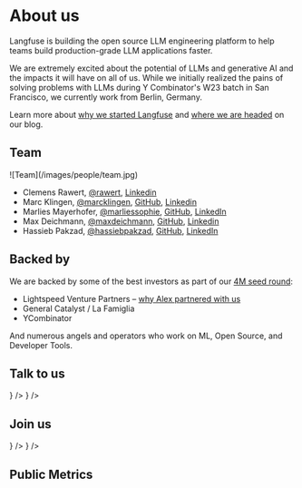 # About us

Langfuse is building the open source LLM engineering platform to help teams build production-grade LLM applications faster.

We are extremely excited about the potential of LLMs and generative AI and the impacts it will have on all of us. While we initially realized the pains of solving problems with LLMs during Y Combinator's W23 batch in San Francisco, we currently work from Berlin, Germany.

Learn more about [why we started Langfuse](/blog/announcing-our-seed-round) and [where we are headed](/blog/2024-04-introducing-langfuse-2.0) on our blog.

## Team

<Frame fullWidth>![Team](/images/people/team.jpg)</Frame>

- Clemens Rawert, [@rawert](https://x.com/rawert), [Linkedin](https://www.linkedin.com/in/rawert/)
- Marc Klingen, [@marcklingen](https://x.com/marcklingen), [GitHub](https://github.com/marcklingen), [Linkedin](https://www.linkedin.com/in/marcklingen/)
- Marlies Mayerhofer, [@marliessophie](https://x.com/marliessophie), [GitHub](https://github.com/marliessophie), [LinkedIn](https://www.linkedin.com/in/marlies-mayerhofer/)
- Max Deichmann, [@maxdeichmann](https://x.com/maxdeichmann), [GitHub](https://github.com/maxdeichmann), [Linkedin](https://www.linkedin.com/in/maxdeichmann/)
- Hassieb Pakzad, [@hassiebpakzad](https://x.com/hassiebpakzad), [GitHub](https://github.com/hassiebp), [LinkedIn](https://www.linkedin.com/in/hassieb/)

## Backed by

We are backed by some of the best investors as part of our [4M seed round](/blog/announcing-our-seed-round):

- Lightspeed Venture Partners – [why Alex partnered with us](https://lsvp.com/stories/building-with-langfuse-observability-analytics-for-llm-applications/)
- General Catalyst / La Famiglia
- YCombinator

And numerous angels and operators who work on ML, Open Source, and Developer Tools.

## Talk to us


<Cards num={3}>
  <Card
    title="GitHub Discussions"
    href="/gh-discussions"
    icon={<IconGithub />}
  />
  <Card
    title="contact@langfuse.com"
    href="mailto:contact@langfuse.com"
    icon={<Mail />}
  />
</Cards>

## Join us

<Cards num={3}>
  <Card title="Careers page" href="/careers" icon={<UsersRound />} />
  <Card
    title="careers@langfuse.com"
    href="mailto:careers@langfuse.com"
    icon={<Mail />}
  />
</Cards>

## Public Metrics


<PublicMetrics />
